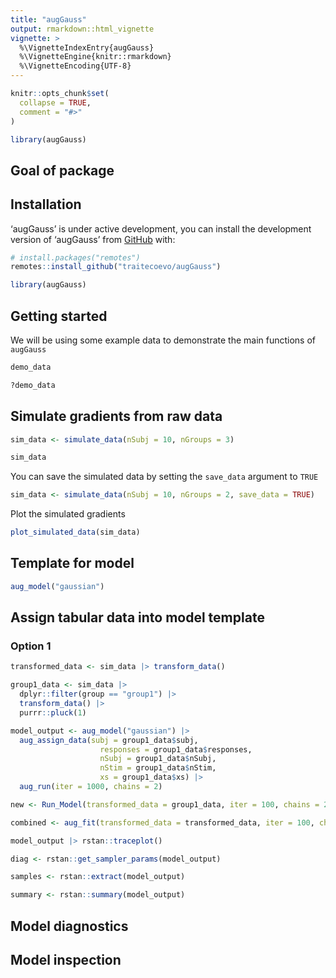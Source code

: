```yaml
---
title: "augGauss"
output: rmarkdown::html_vignette
vignette: >
  %\VignetteIndexEntry{augGauss}
  %\VignetteEngine{knitr::rmarkdown}
  %\VignetteEncoding{UTF-8}
---
```


```r
knitr::opts_chunk$set(
  collapse = TRUE,
  comment = "#>"
)

library(augGauss)
```

## Goal of package

## Installation

'augGauss' is under active development, you can install the development version of 'augGauss' from [GitHub](https://github.com/) with:

```r
# install.packages("remotes")
remotes::install_github("traitecoevo/augGauss")

library(augGauss)
```

## Getting started

We will be using some example data to demonstrate the main functions of `augGauss`
<!-- or can ditch if we will be simulating it -->

```r
demo_data

?demo_data
```

## Simulate gradients from raw data

```r
sim_data <- simulate_data(nSubj = 10, nGroups = 3)

sim_data
```

You can save the simulated data by setting the `save_data` argument to `TRUE`

```r
sim_data <- simulate_data(nSubj = 10, nGroups = 2, save_data = TRUE)
```

Plot the simulated gradients

<!-- Currently hard coded for 3 groups - possibly need to work on flexibility -->

```r
plot_simulated_data(sim_data)
```


## Template for model

<!-- Need info from JL about what are the parameters that we feed data into
It looks like the model is run for each group separately? 
Can the model be set up to accept less complicated data? -->

```r
aug_model("gaussian")
```

## Assign tabular data into model template

### Option 1

```r
transformed_data <- sim_data |> transform_data()

group1_data <- sim_data |> 
  dplyr::filter(group == "group1") |> 
  transform_data() |> 
  purrr::pluck(1)

model_output <- aug_model("gaussian") |> 
  aug_assign_data(subj = group1_data$subj, 
                    responses = group1_data$responses, 
                    nSubj = group1_data$nSubj, 
                    nStim = group1_data$nStim, 
                    xs = group1_data$xs) |> 
  aug_run(iter = 1000, chains = 2)
```


```r
new <- Run_Model(transformed_data = group1_data, iter = 100, chains = 2)

combined <- aug_fit(transformed_data = transformed_data, iter = 100, chains = 2)
```

```r
model_output |> rstan::traceplot()

diag <- rstan::get_sampler_params(model_output)

samples <- rstan::extract(model_output)

summary <- rstan::summary(model_output)
```


## Model diagnostics

## Model inspection

<!-- What happens to HDI when nGroups > 3? -->
